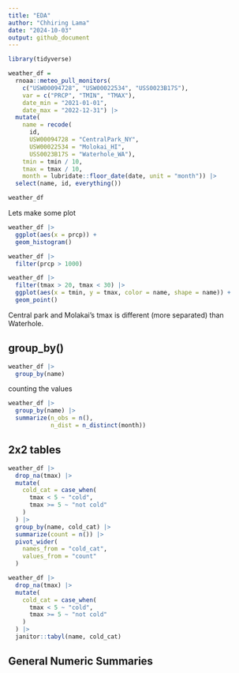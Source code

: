 ```yaml
---
title: "EDA"
author: "Chhiring Lama"
date: "2024-10-03"
output: github_document
---
```


```r
library(tidyverse)
```

```r
weather_df = 
  rnoaa::meteo_pull_monitors(
    c("USW00094728", "USW00022534", "USS0023B17S"),
    var = c("PRCP", "TMIN", "TMAX"), 
    date_min = "2021-01-01",
    date_max = "2022-12-31") |>
  mutate(
    name = recode(
      id, 
      USW00094728 = "CentralPark_NY", 
      USW00022534 = "Molokai_HI",
      USS0023B17S = "Waterhole_WA"),
    tmin = tmin / 10,
    tmax = tmax / 10,
    month = lubridate::floor_date(date, unit = "month")) |>
  select(name, id, everything())

weather_df
```

Lets make some plot
```r
weather_df |> 
  ggplot(aes(x = prcp)) +
  geom_histogram()
```

```r
weather_df |>
  filter(prcp > 1000)
```

```r
weather_df |> 
  filter(tmax > 20, tmax < 30) |> 
  ggplot(aes(x = tmin, y = tmax, color = name, shape = name)) +
  geom_point()
```

Central park and Molakai's tmax is different (more separated) than Waterhole. 

## group_by()

```r
weather_df |> 
  group_by(name)
```

counting the values
```r
weather_df |> 
  group_by(name) |> 
  summarize(n_obs = n(), 
            n_dist = n_distinct(month))
```

## 2x2 tables

```r
weather_df |> 
  drop_na(tmax) |> 
  mutate(
    cold_cat = case_when(
      tmax < 5 ~ "cold", 
      tmax >= 5 ~ "not cold"
    )
  ) |> 
  group_by(name, cold_cat) |> 
  summarize(count = n()) |> 
  pivot_wider(
    names_from = "cold_cat",
    values_from = "count"
  )
```

```r
weather_df |> 
  drop_na(tmax) |> 
  mutate(
    cold_cat = case_when(
      tmax < 5 ~ "cold", 
      tmax >= 5 ~ "not cold"
    )
  ) |> 
  janitor::tabyl(name, cold_cat)
```

## General Numeric Summaries





